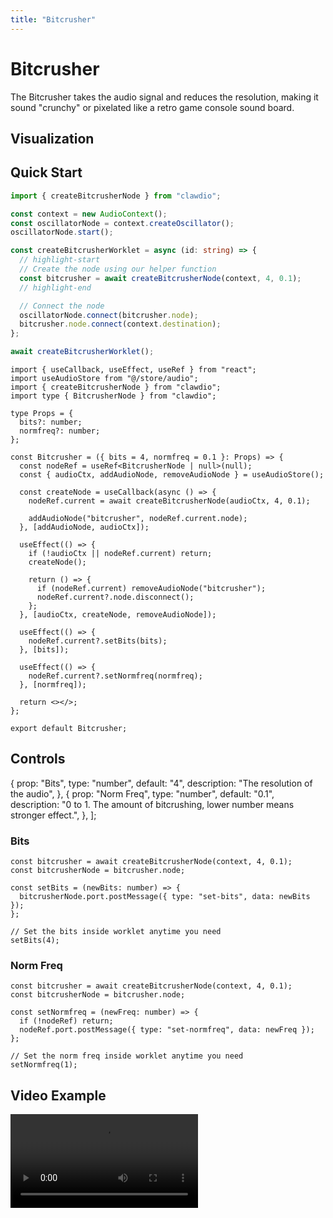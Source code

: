 ```yaml
---
title: "Bitcrusher"
---
```


# Bitcrusher

The Bitcrusher takes the audio signal and reduces the resolution, making it sound "crunchy" or pixelated like a retro game console sound board.

## Visualization


<AudioGraph graph={graph} />

## Quick Start

<Tabs>
<TabItem value="js" label="JavaScript">

```ts
import { createBitcrusherNode } from "clawdio";

const context = new AudioContext();
const oscillatorNode = context.createOscillator();
oscillatorNode.start();

const createBitcrusherWorklet = async (id: string) => {
  // highlight-start
  // Create the node using our helper function
  const bitcrusher = await createBitcrusherNode(context, 4, 0.1);
  // highlight-end

  // Connect the node
  oscillatorNode.connect(bitcrusher.node);
  bitcrusher.node.connect(context.destination);
};

await createBitcrusherWorklet();
```

</TabItem>
<TabItem value="react" label="React">

```tsx
import { useCallback, useEffect, useRef } from "react";
import useAudioStore from "@/store/audio";
import { createBitcrusherNode } from "clawdio";
import type { BitcrusherNode } from "clawdio";

type Props = {
  bits?: number;
  normfreq?: number;
};

const Bitcrusher = ({ bits = 4, normfreq = 0.1 }: Props) => {
  const nodeRef = useRef<BitcrusherNode | null>(null);
  const { audioCtx, addAudioNode, removeAudioNode } = useAudioStore();

  const createNode = useCallback(async () => {
    nodeRef.current = await createBitcrusherNode(audioCtx, 4, 0.1);

    addAudioNode("bitcrusher", nodeRef.current.node);
  }, [addAudioNode, audioCtx]);

  useEffect(() => {
    if (!audioCtx || nodeRef.current) return;
    createNode();

    return () => {
      if (nodeRef.current) removeAudioNode("bitcrusher");
      nodeRef.current?.node.disconnect();
    };
  }, [audioCtx, createNode, removeAudioNode]);

  useEffect(() => {
    nodeRef.current?.setBits(bits);
  }, [bits]);

  useEffect(() => {
    nodeRef.current?.setNormfreq(normfreq);
  }, [normfreq]);

  return <></>;
};

export default Bitcrusher;
```

</TabItem>

</Tabs>

## Controls

  {
    prop: "Bits",
    type: "number",
    default: "4",
    description: "The resolution of the audio",
  },
  {
    prop: "Norm Freq",
    type: "number",
    default: "0.1",
    description:
      "0 to 1. The amount of bitcrushing, lower number means stronger effect.",
  },
];

<PropsTable items={items} />

### Bits

```tsx
const bitcrusher = await createBitcrusherNode(context, 4, 0.1);
const bitcrusherNode = bitcrusher.node;

const setBits = (newBits: number) => {
  bitcrusherNode.port.postMessage({ type: "set-bits", data: newBits });
};

// Set the bits inside worklet anytime you need
setBits(4);
```

### Norm Freq

```tsx
const bitcrusher = await createBitcrusherNode(context, 4, 0.1);
const bitcrusherNode = bitcrusher.node;

const setNormfreq = (newFreq: number) => {
  if (!nodeRef) return;
  nodeRef.port.postMessage({ type: "set-normfreq", data: newFreq });
};

// Set the norm freq inside worklet anytime you need
setNormfreq(1);
```

## Video Example


<Video src={videoUrl} />
